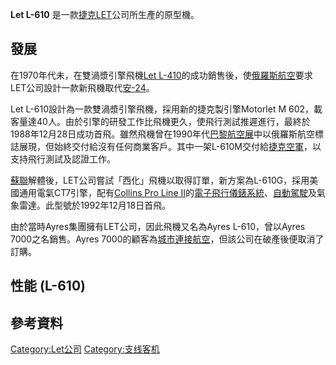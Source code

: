 {{Infobox Aircraft
  |name = Let L-610
  |image= File:LetXL-610MKunovice.JPG
  |type = 民航機、運輸機
  |manufacturer = [[萊特库诺维采|萊特库诺维采]]
  |designer =
  |first flight = 1988年12月28日
  |introduced =
  |retired =
  |status =
  |primary user = 
  |more users =
  |produced =
  |number built = 6
  |unit cost =
  |developed from =
  |variants with their own articles =
  |developed into =
}}

'''Let L-610''' 是一款[[捷克|捷克]][[萊特库诺维采|LET]]公司所生產的原型機。

==發展==
在1970年代未，在雙渦漿引擎飛機[[Let_L-410|Let L-410]]的成功銷售後，使[[俄羅斯航空|俄羅斯航空]]要求LET公司設計一款新飛機取代[[安-24|安-24]]。

Let L-610設計為一款雙渦漿引擎飛機，採用新的捷克製引擎Motorlet M 602，載客量達40人。由於引擎的研發工作比飛機更久，使飛行測試推遲進行，最終於1988年12月28日成功首飛。雖然飛機曾在1990年代[[巴黎航空展|巴黎航空展]]中以俄羅斯航空標誌展現，但始終交付給沒有任何商業客戶。其中一架L-610M交付給[[捷克空軍|捷克空軍]]，以支持飛行測試及認證工作。

[[蘇聯|蘇聯]]解體後，LET公司嘗試「西化」飛機以取得訂單，新方案為L-610G，採用美國通用電氣CT7引擎，配有[[罗克韦尔柯林斯|Collins Pro Line II]]的[[電子飛行儀錶系統|電子飛行儀錶系統]]、[[自動駕駛|自動駕駛]]及氣象雷達。此型號於1992年12月18日首飛。

由於當時Ayres集團擁有LET公司，因此飛機又名為Ayres L-610，曾以Ayres 7000之名銷售。Ayres 7000的顧客為[[城市連接航空|城市連接航空]]，但該公司在破產後便取消了訂購。

==性能 (L-610)==
{{Aircraft specifications|
|plane or copter?=plane
|jet or prop?=prop
|ref=Brassey's World Aircraft & Systems Directory<ref name = "brasseys">{{cite book |last=Taylor|first=M J H (editor) | title = Brassey's World Aircraft & Systems Directory 1999/2000 Edition | year = 1999 | publisher = Brassey's | isbn = 1 85753 245 7 }}</ref>
|crew=2
|capacity= 40人
|length main=21.2 米
|length alt=72 尺 3 英寸
|span main=25.6 米
|span alt=84 尺
|height main=8.19 米
|height alt=27 尺 1英寸
|area main=56 米²
|area alt=603 ft²
|empty weight main=8,950 公斤
|empty weight alt=19,730 磅
|loaded weight main=
|loaded weight alt=
|max takeoff weight main=14,500 公斤
|max takeoff weight alt=32,000 磅
|engine (prop)=[[通用電氣|通用電氣]] [[通用電氣T700|CT7]]-9D
|type of prop=渦漿引擎
|number of props=2
|power main=1305 kW
|power alt=1750 馬力
|max speed main= 490 公里/時<ref name="virtual aviation museum">{{cite web |url=http://www.luftfahrtmuseum.com/htmi/itf/le610.htm |title=The Virtual Aviation Museum – Let L 610 |accessdate=2007-07-21 |format= |work= |deadurl=yes |archiveurl=https://web.archive.org/web/20070930183619/http://www.luftfahrtmuseum.com/htmi/itf/le610.htm |archivedate=2007-09-30 }}</ref>
|max speed alt=265 海里, 305 英里
|max speed more=
|cruise speed main= 438 公里/時
|cruise speed alt=236 海里, 272 英里
|cruise speed more=
|range main=2,420 公里
|range alt=1,305 海里, 1,503 英里
|range more=
|ceiling main=10,250 米<ref name="virtual aviation museum"/> 
|ceiling alt=33,700 尺
|climb rate main= 8.5 米/秒
|climb rate alt= 1,673 尺/分
|loading main=
|loading alt=
|power/mass main=
|power/mass alt=
}}


==參考資料==
{{Reflist}}


[[Category:Let公司|Category:Let公司]]
[[Category:支线客机|Category:支线客机]]